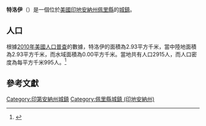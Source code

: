 {{noteTA
|G1=USState
|G2=地名
|G3=Unit
}}
{{Infobox settlement
|name            = 特洛伊
|native_name = Troy
|settlement_type          = [[鎮|城鎮]]
|image_skyline            = Nester House in Troy.jpg
|imagesize                = 250px
|image_map                = Perry County Indiana Incorporated and Unincorporated areas Troy Highlighted 1876634.svg
|mapsize                  = 250px
|subdivision_type         = [[世界政區索引|國家]]
|subdivision_type1        = [[美国州份|州份]]
|subdivision_type2        = [[印地安納州行政區劃|縣]]
|subdivision_name         = [[美国|美国]]
|subdivision_name1        = [[印地安納州|印地安納州]]
|subdivision_name2        = [[佩里縣_(印地安納州)|佩里縣]]
|elevation_ft             = 472
|elevation_m              = 144
|timezone                 = [[北美东部时区|CST]]
|area_total_km2           = 2.93
|area_land_km2            = 2.93
|area_water_km2           = 0.00
|area_total_sq_mi         = 
|area_land_sq_mi          = 
|area_water_sq_mi         = 
|population_as_of         = [[2010年美國人口普查|2010]]
|population_footnotes     = 
|population_total         = 2915
|population_density_km2   = auto
|population_density_sq_mi = auto
|utc_offset               = -5
|coordinates              = {{coord|37|59|38|N|86|47|58|W|display=inline,title}}
| coor_pinpoint           = 
| coordinates_footnotes   = 
|timezone_DST             = EDT
|utc_offset_DST           = -4
|postal_code_type         = [[美國郵區編號|郵區編號]]
|postal_code              = 47588
|area_code                = {{link-en|电话区号812|Area code 812|812}}
|blank_name = [[地名信息系统|GNIS ID]]
|blank_info = 444924<ref name="GNIS">{{cite gnis|444924|Troy}}</ref>
}}
'''特洛伊'''（{{lang-en|Troy}}）是一個位於[[美國|美國]][[印地安納州|印地安納州]][[佩里縣_(印地安納州)|佩里縣]]的[[鎮|城鎮]]。

== 人口 ==
根據[[2010年美國人口普查|2010年美國人口普查]]的數據，特洛伊的面積為2.93平方千米，當中陸地面積為2.93平方千米，而水域面積為0.00平方千米。當地共有人口2915人，而人口密度為每平方千米995人。<ref name="GR8">{{cite web|url=http://factfinder2.census.gov|publisher=[[美国人口调查局|美国人口调查局]]|accessdate=2011-05-14|title=American FactFinder|archive-date=2013-09-11|archive-url=https://web.archive.org/web/20130911234518/http://factfinder2.census.gov/|dead-url=no}}</ref>

== 參考文獻 ==
{{reflist}}
{{佩里縣 (印地安納州)}}
{{Indiana-geo-stub}}
{{DEFAULTSORT:Troy, Indiana}}
[[Category:印第安納州城鎮|Category:印第安納州城鎮]]
[[Category:佩里縣城鎮_(印地安納州)|Category:佩里縣城鎮 (印地安納州)]]